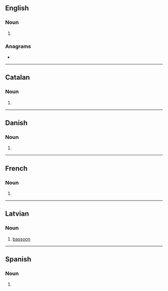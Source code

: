 ==English==

===Noun===
{{head|en|noun plural form}}

# {{plural of|fagot|lang=en}}

===Anagrams===
* {{anagrams|en|go-fast}}

----

==Catalan==

===Noun===
{{head|ca|noun form}}

# {{plural of|fagot|lang=ca}}

----

==Danish==

===Noun===
{{head|da|noun form|g=c}}

# {{genitive singular indefinite of|fagot|lang=da}}

----

==French==

===Noun===
{{head|fr|noun plural form|g=m}}

# {{plural of|fagot|lang=fr}}

----

==Latvian==

===Noun===
{{lv-noun|m}}

# [[bassoon]]

----

==Spanish==

===Noun===
{{head|es|noun form|g=m-p}}

# {{plural of|fagot|lang=es}}